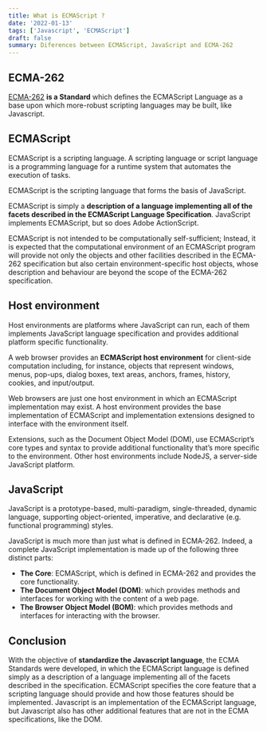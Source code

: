 ```yaml
---
title: What is ECMAScript ?
date: '2022-01-13'
tags: ['Javascript', 'ECMAScript']
draft: false
summary: Diferences between ECMAScript, JavaScript and ECMA-262
---
```


## ECMA-262

[ECMA-262](https://tc39.es/ecma262/#sec-intro) **is a Standard** which defines the ECMAScript Language as a base upon which more-robust scripting languages may be built, like Javascript.

## ECMAScript

ECMAScript is a scripting language. A scripting language or script language is a programming language for a runtime system that automates the execution of tasks.

ECMAScript is the scripting language that forms the basis of JavaScript.

ECMAScript is simply a **description of a language implementing all of the facets described in the
ECMAScript Language Specification**. JavaScript implements ECMAScript, but so does Adobe ActionScript.

ECMAScript is not intended to be computationally self-sufficient; Instead, it is expected that the computational environment of an ECMAScript program will provide not only the objects and other facilities described in the ECMA-262 specification but also certain environment-specific host objects, whose description and behaviour are beyond the scope of the ECMA-262 specification.

## Host environment

Host environments are platforms where JavaScript can run, each of them implements JavaScript language specification and provides additional platform specific functionality.

A web browser provides an **ECMAScript host environment** for client-side computation including, for instance, objects that represent windows, menus, pop-ups, dialog boxes, text areas, anchors, frames, history, cookies, and input/output.

Web browsers are just one host environment in which an ECMAScript implementation may exist. A host environment provides the base implementation of ECMAScript and implementation extensions designed to interface with the environment itself.

Extensions, such as the Document Object Model (DOM), use ECMAScript’s core types and syntax to provide additional functionality that’s more specific to the environment. Other host environments include NodeJS, a server-side JavaScript platform.

## JavaScript

JavaScript is a prototype-based, multi-paradigm, single-threaded, dynamic language, supporting object-oriented, imperative, and declarative (e.g. functional programming) styles.

JavaScript is much more than just what is defined in ECMA-262. Indeed, a complete JavaScript implementation is made up of the following three distinct parts:

- **The Core**: ECMAScript, which is defined in ECMA-262 and provides the core functionality.
- **The Document Object Model (DOM)**: which provides methods and interfaces for working with the content of a web page.
- **The Browser Object Model (BOM)**: which provides methods and interfaces for interacting with the browser.

## Conclusion

With the objective of **standardize the Javascript language**, the ECMA Standards were developed, in which the ECMAScript language is defined simply as a description of a language implementing all of the facets described in the specification. ECMAScript specifies the core feature that a scripting language should provide and how those features should be implemented. Javascript is an implementation of the ECMAScript language, but Javascript also has other additional features that are not in the ECMA specifications, like the DOM.

